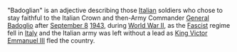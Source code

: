 "Badoglian" is an adjective describing those [[Italian]] soldiers who chose to stay faithful to the Italian Crown and then-Army Commander [[w:Pietro Badoglio|General Badoglio]] after [[w:September 8|September 8]] [[w:1943|1943]], during [[World War II]], as the [[Fascism|Fascist]] regime fell in [[Italy]] and the Italian army was left without a lead as [[w:Victor Emmanuel III of Italy|King Victor Emmanuel III]] fled the country.
